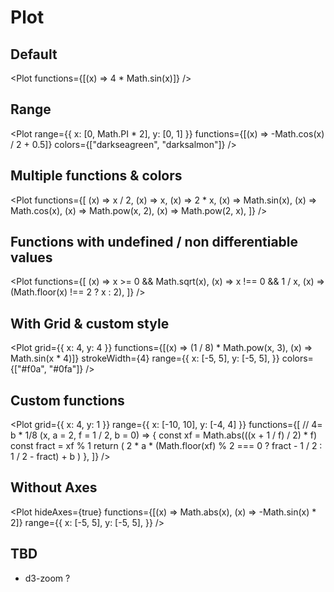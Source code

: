 
# Plot

## Default

<Plot functions={[(x) => 4 * Math.sin(x)]} />

## Range

<Plot
  range={{ x: [0, Math.PI * 2], y: [0, 1] }}
  functions={[(x) => -Math.cos(x) / 2 + 0.5]}
  colors={["darkseagreen", "darksalmon"]}
/>

## Multiple functions & colors

<Plot
  functions={[
    (x) => x / 2,
    (x) => x,
    (x) => 2 * x,
    (x) => Math.sin(x),
    (x) => Math.cos(x),
    (x) => Math.pow(x, 2),
    (x) => Math.pow(2, x),
  ]}
/>

## Functions with undefined / non differentiable values

<Plot
  functions={[
    (x) => x >= 0 && Math.sqrt(x),
    (x) => x !== 0 && 1 / x,
    (x) => (Math.floor(x) !== 2 ? x : 2),
  ]}
/>

## With Grid & custom style

<Plot
  grid={{ x: 4, y: 4 }}
  functions={[(x) => (1 / 8) * Math.pow(x, 3), (x) => Math.sin(x * 4)]}
  strokeWidth={4}
  range={{
    x: [-5, 5],
    y: [-5, 5],
  }}
  colors={["#f0a", "#0fa"]}
/>

## Custom functions

<Plot
  grid={{ x: 4, y: 1 }}
  range={{ x: [-10, 10], y: [-4, 4] }}
  functions={[
    // 4= b * 1/8
    (x, a = 2, f = 1 / 2, b = 0) => {
      const xf = Math.abs(((x + 1 / f) / 2) * f)
      const fract = xf % 1
      return (
        2 * a * (Math.floor(xf) % 2 === 0 ? fract - 1 / 2 : 1 / 2 - fract) + b
      )
    },
  ]}
/>

## Without Axes

<Plot
  hideAxes={true}
  functions={[(x) => Math.abs(x), (x) => -Math.sin(x) * 2]}
  range={{
    x: [-5, 5],
    y: [-5, 5],
  }}
/>

## TBD

- d3-zoom ?
